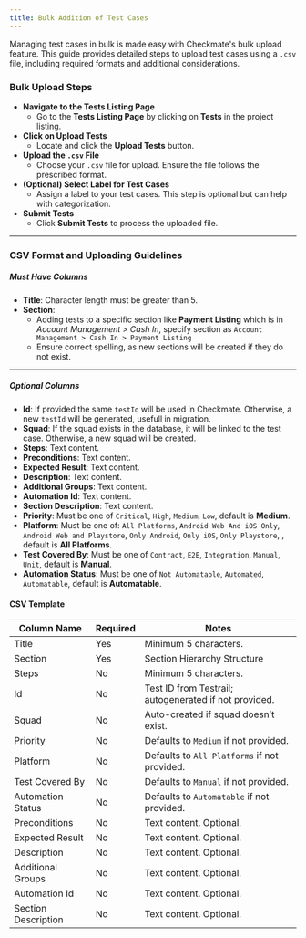 ```yaml
---
title: Bulk Addition of Test Cases
---
```


Managing test cases in bulk is made easy with Checkmate's bulk upload feature. This guide provides detailed steps to upload test cases using a `.csv` file, including required formats and additional considerations.

### Bulk Upload Steps

- **Navigate to the Tests Listing Page**
  - Go to the **Tests Listing Page** by clicking on **Tests** in the project listing.
- **Click on Upload Tests**
  - Locate and click the **Upload Tests** button.
- **Upload the `.csv` File**
  - Choose your `.csv` file for upload. Ensure the file follows the prescribed format.
- **(Optional) Select Label for Test Cases**
  - Assign a label to your test cases. This step is optional but can help with categorization.
- **Submit Tests**
  - Click **Submit Tests** to process the uploaded file.

---

### CSV Format and Uploading Guidelines

##### Must Have Columns

- **Title**: Character length must be greater than 5.
- **Section**:
  - Adding tests to a specific section like **Payment Listing** which is in _Account Management > Cash In_, specify section as `Account Management > Cash In > Payment Listing`
  - Ensure correct spelling, as new sections will be created if they do not exist.

---

##### Optional Columns

- **Id**: If provided the same `testId` will be used in Checkmate. Otherwise, a new `testId` will be generated, usefull in migration.
- **Squad**: If the squad exists in the database, it will be linked to the test case. Otherwise, a new squad will be created.
- **Steps**: Text content.
- **Preconditions**: Text content.
- **Expected Result**: Text content.
- **Description**: Text content.
- **Additional Groups**: Text content.
- **Automation Id**: Text content.
- **Section Description**: Text content.
- **Priority**: Must be one of `Critical`, `High`, `Medium`, `Low`, default is **Medium**.
- **Platform**: Must be one of: `All Platforms`, `Android Web And iOS Only`, `Android Web and Playstore`, `Only Android`, `Only iOS`, `Only Playstore`,
  , default is **All Platforms**.
- **Test Covered By**: Must be one of `Contract`, `E2E`, `Integration`, `Manual`, `Unit`, default is **Manual**.
- **Automation Status**: Must be one of `Not Automatable`, `Automated`, `Automatable`, default is **Automatable**.

#### CSV Template

<div class="text-xs">

| Column Name         | Required | Notes                                                 |
| ------------------- | -------- | ----------------------------------------------------- |
| Title               | Yes      | Minimum 5 characters.                                 |
| Section             | Yes      | Section Hierarchy Structure                           |
| Steps               | No       | Minimum 5 characters.                                 |
| Id                  | No       | Test ID from Testrail; autogenerated if not provided. |
| Squad               | No       | Auto-created if squad doesn’t exist.                  |
| Priority            | No       | Defaults to `Medium` if not provided.                 |
| Platform            | No       | Defaults to `All Platforms` if not provided.          |
| Test Covered By     | No       | Defaults to `Manual` if not provided.                 |
| Automation Status   | No       | Defaults to `Automatable` if not provided.            |
| Preconditions       | No       | Text content. Optional.                               |
| Expected Result     | No       | Text content. Optional.                               |
| Description         | No       | Text content. Optional.                               |
| Additional Groups   | No       | Text content. Optional.                               |
| Automation Id       | No       | Text content. Optional.                               |
| Section Description | No       | Text content. Optional.                               |

</div>
